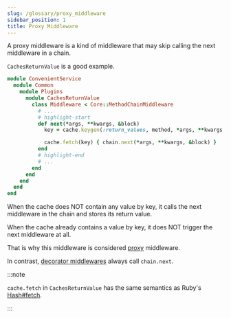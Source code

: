 ```yaml
---
slug: /glossary/proxy_middleware
sidebar_position: 1
title: Proxy Middleware
---
```


A proxy middleware is a kind of middleware that may skip calling the next middleware in a chain.

`CachesReturnValue` is a good example.

```ruby
module ConvenientService
  module Common
    module Plugins
      module CachesReturnValue
        class Middleware < Core::MethodChainMiddleware
          # ...
          # highlight-start
          def next(*args, **kwargs, &block)
            key = cache.keygen(:return_values, method, *args, **kwargs, &block)

            cache.fetch(key) { chain.next(*args, **kwargs, &block) }
          end
          # highlight-end
          # ...
        end
      end
    end
  end
end
```

When the cache does NOT contain any value by key, it calls the next middleware in the chain and stores its return value.

When the cache already contains a value by key, it does NOT trigger the next middleware at all.

That is why this middleware is considered [proxy](https://refactoring.guru/design-patterns/proxy) middleware.

In contrast, [decorator middlewares](/glossary/decorator_middleware) always call `chain.next`.


:::note

`cache.fetch` in `CachesReturnValue` has the same semantics as Ruby's [Hash#fetch](https://ruby-doc.org/core-3.1.2/Hash.html#method-i-fetch).

:::
